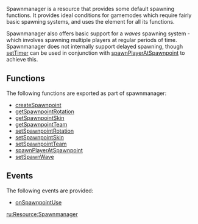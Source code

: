 {{Resource page}}
Spawnmanager is a resource that provides some default spawning functions.  It provides ideal conditions for gamemodes which require fairly basic spawning systems, and uses the <spawnpoint/> element for all its functions.  

Spawnmanager also offers basic support for a ''waves'' spawning system - which involves spawning multiple players at regular periods of time.  Spawnmanager does not internally support delayed spawning, though [[/setTimer.md|setTimer]] can be used in conjunction with [[/Resource:Spawnmanager/spawnPlayerAtSpawnpoint.md|spawnPlayerAtSpawnpoint]] to achieve this.

==Functions==
The following functions are exported as part of spawnmanager:
*[[/Resource:Spawnmanager/createSpawnpoint.md|createSpawnpoint]]
*[[/Resource:Spawnmanager/getSpawnpointRotation.md|getSpawnpointRotation]]
*[[/Resource:Spawnmanager/getSpawnpointSkin.md|getSpawnpointSkin]]
*[[/Resource:Spawnmanager/getSpawnpointTeam.md|getSpawnpointTeam]]
*[[/Resource:Spawnmanager/setSpawnpointRotation.md|setSpawnpointRotation]]
*[[/Resource:Spawnmanager/setSpawnpointSkin.md|setSpawnpointSkin]]
*[[/Resource:Spawnmanager/setSpawnpointTeam.md|setSpawnpointTeam]]
*[[/Resource:Spawnmanager/spawnPlayerAtSpawnpoint.md|spawnPlayerAtSpawnpoint]]
*[[/Resource:Spawnmanager/setSpawnWave.md|setSpawnWave]]

==Events==
The following events are provided:
*[[/Resource:Spawnmanager/onSpawnpointUse.md|onSpawnpointUse]]

[[/ru:Resource:Spawnmanager.md|ru:Resource:Spawnmanager]]